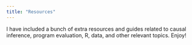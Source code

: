 ```yaml
---
title: "Resources"
---
```


I have included a bunch of extra resources and guides related to causal inference, program evaluation, R, data, and other relevant topics. Enjoy!
